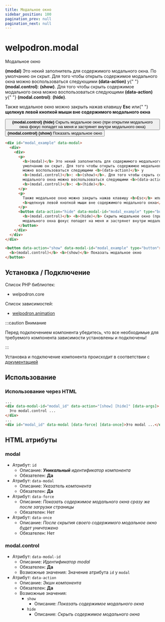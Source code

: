 ```yaml
---
title: Модальное окно
sidebar_position: 100
pagination_prev: null
pagination_next: null
---
```


# welpodron.modal

Модальное окно

<div id="modal_example" data-modal>
  <div className="card">
    <div className="card__body">
      <p>
        <b>(modal)</b> Это некий заполнитель для содержимого модального окна. По
        умолчанию он скрыт. Для того чтобы открыть содержимое модального окна
        можно воспользоваться следующими <b>(data-action)</b> у{" "}
        <b>(modal.control)</b>: <b>(show)</b>. Для того чтобы скрыть содержимое
        модального окна можно воспользоваться следующими <b>(data-action)</b> у{" "}
        <b>(modal.control)</b>: <b>(hide)</b>.
      </p>
      <p>
        Также модальное окно можно закрыть нажав клавишу <b>Esc</b> или{" "}
        <b>щелкнув левой кнопкой мыши вне содержимого модального окна</b>
      </p>
      <button className="button button--secondary" data-action="hide" data-modal-id="modal_example" type="button">
        <b>(modal.control)</b> <b>(hide)</b> Скрыть модальное окно (при открытии
        модального окна фокус попадет на меня и застрянет внутри модального окна)
      </button>
    </div>
  </div>
</div>

<div className="container shadow--lw padding-vert--sm">
  <button className="button button--secondary margin--sm" data-action="show" data-modal-id="modal_example" type="button">
    <b>(modal.control)</b> <b>(show)</b> Показать модальное окно
  </button>
</div>

```html
<div id="modal_example" data-modal>
  <div>
    <div>
      <p>
        <b>(modal)</b> Это некий заполнитель для содержимого модального окна. По
        умолчанию он скрыт. Для того чтобы открыть содержимое модального окна
        можно воспользоваться следующими <b>(data-action)</b> у
        <b>(modal.control)</b>: <b>(show)</b>. Для того чтобы скрыть содержимое
        модального окна можно воспользоваться следующими <b>(data-action)</b> у
        <b>(modal.control)</b>: <b>(hide)</b>.
      </p>
      <p>
        Также модальное окно можно закрыть нажав клавишу <b>Esc</b> или
        <b>щелкнув левой кнопкой мыши вне содержимого модального окна</b>
      </p>
      <button data-action="hide" data-modal-id="modal_example" type="button">
        <b>(modal.control)</b> <b>(hide)</b> Скрыть модальное окно (при открытии
        модального окна фокус попадет на меня и застрянет внутри модального окна)
      </button>
    </div>
  </div>
</div>

<button data-action="show" data-modal-id="modal_example" type="button">
  <b>(modal.control)</b> <b>(show)</b> Показать модальное окно
</button>
```

## Установка / Подключение

Список PHP библиотек:

- welpodron.core

Список зависимостей:

- <a href="/javascript/javascript-modules/welpodron-animation">
    welpodron.animation
  </a>

:::caution Внимание

Перед подключением компонента убедитесь, что все необходимые для требуемого компонента зависимости установлены и подключены!

:::

Установка и подключение компонента происходит в соответствии с <a href="/javascript/intro#установка-модулейкомпонентов">документацией</a>

## Использование

### Использование через HTML

```html title="html"
...
<div data-modal-id="modal_id" data-action="[show] [hide]" [data-args]>
  Это modal.control ...
</div>
...
<div id="modal_id" data-modal [data-force] [data-once]>Это modal ...</div>
```

## HTML атрибуты

### modal

- Атрибут: `id`
  - Описание: _**Уникальный** идентификатор компонента_
  - Обязателен: **Да**
- Атрибут: `data-modal`
  - Описание: _Указатель компонента_
  - Обязателен: **Да**
- Атрибут: `data-force`
  - Описание: _Показать содержимое модального окна сразу же после загрузки страницы_
  - Обязателен: Нет
- Атрибут: `data-once`
  - Описание: _После скрытия своего содержимого модальное окно будет уничтожено_
  - Обязателен: Нет

### modal.control

- Атрибут: `data-modal-id`
  - Описание: _Идентификатор modal_
  - Обязателен: **Да**
  - Возможные значения: Значение атрибута `id` у `modal`
- Атрибут: `data-action`
  - Описание: _Экшн компонента_
  - Обязателен: **Да**
  - Возможные значения:
    - `show`
      - Описание: _Показать содержимое модального окна_
    - `hide`
      - Описание: _Скрыть содержимое модального окна_
